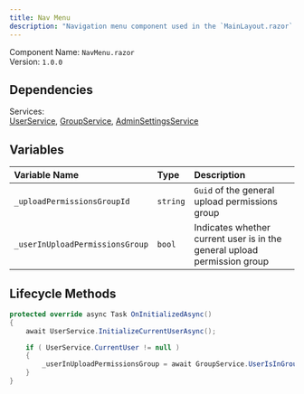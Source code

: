 ```yaml
---
title: Nav Menu
description: "Navigation menu component used in the `MainLayout.razor`."
---
```


Component Name: `NavMenu.razor`    
Version: `1.0.0`

## Dependencies
Services: <br />[UserService](../services/userservice), [GroupService](../services/groupservice), [AdminSettingsService](../services/adminsettingsservice)

## Variables
| Variable Name | Type   | Description |  
| :-------------- | :------ | :----------- |
|`_uploadPermissionsGroupId`|`string`|`Guid` of the general upload permissions group| 
|`_userInUploadPermissionsGroup`|`bool`|Indicates whether current user is in the general upload permission group| 

## Lifecycle Methods
```csharp
protected override async Task OnInitializedAsync()
{
    await UserService.InitializeCurrentUserAsync();

    if ( UserService.CurrentUser != null )
    {
        _userInUploadPermissionsGroup = await GroupService.UserIsInGroup( UserService.CurrentUser.Id, _uploadPermissionsGroupId );
    }
}
```